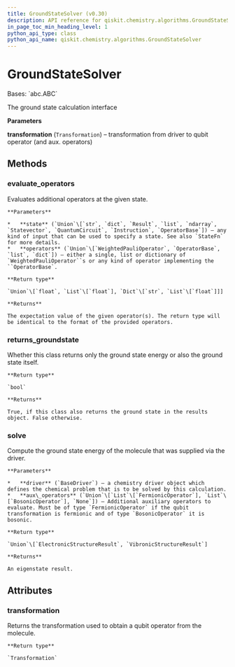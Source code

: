 ```yaml
---
title: GroundStateSolver (v0.30)
description: API reference for qiskit.chemistry.algorithms.GroundStateSolver in qiskit v0.30
in_page_toc_min_heading_level: 1
python_api_type: class
python_api_name: qiskit.chemistry.algorithms.GroundStateSolver
---
```


# GroundStateSolver

<Class id="qiskit.chemistry.algorithms.GroundStateSolver" isDedicatedPage={true} github="https://github.com/qiskit-community/qiskit-aqua/tree/stable/0.9/qiskit/chemistry/algorithms/ground_state_solvers/ground_state_solver.py" signature="GroundStateSolver(transformation)" modifiers="class">
  Bases: `abc.ABC`

  The ground state calculation interface

  **Parameters**

  **transformation** (`Transformation`) – transformation from driver to qubit operator (and aux. operators)

  ## Methods

  <span id="qiskit-chemistry-algorithms-groundstatesolver-evaluate-operators" />

  ### evaluate\_operators

  <Function id="qiskit.chemistry.algorithms.GroundStateSolver.evaluate_operators" signature="GroundStateSolver.evaluate_operators(state, operators)" modifiers="abstract">
    Evaluates additional operators at the given state.

    **Parameters**

    *   **state** (`Union`\[`str`, `dict`, `Result`, `list`, `ndarray`, `Statevector`, `QuantumCircuit`, `Instruction`, `OperatorBase`]) – any kind of input that can be used to specify a state. See also `StateFn` for more details.
    *   **operators** (`Union`\[`WeightedPauliOperator`, `OperatorBase`, `list`, `dict`]) – either a single, list or dictionary of `WeightedPauliOperator``s or any kind of operator implementing the ``OperatorBase`.

    **Return type**

    `Union`\[`float`, `List`\[`float`], `Dict`\[`str`, `List`\[`float`]]]

    **Returns**

    The expectation value of the given operator(s). The return type will be identical to the format of the provided operators.
  </Function>

  <span id="qiskit-chemistry-algorithms-groundstatesolver-returns-groundstate" />

  ### returns\_groundstate

  <Function id="qiskit.chemistry.algorithms.GroundStateSolver.returns_groundstate" signature="GroundStateSolver.returns_groundstate()" modifiers="abstract">
    Whether this class returns only the ground state energy or also the ground state itself.

    **Return type**

    `bool`

    **Returns**

    True, if this class also returns the ground state in the results object. False otherwise.
  </Function>

  <span id="qiskit-chemistry-algorithms-groundstatesolver-solve" />

  ### solve

  <Function id="qiskit.chemistry.algorithms.GroundStateSolver.solve" signature="GroundStateSolver.solve(driver, aux_operators=None)" modifiers="abstract">
    Compute the ground state energy of the molecule that was supplied via the driver.

    **Parameters**

    *   **driver** (`BaseDriver`) – a chemistry driver object which defines the chemical problem that is to be solved by this calculation.
    *   **aux\_operators** (`Union`\[`List`\[`FermionicOperator`], `List`\[`BosonicOperator`], `None`]) – Additional auxiliary operators to evaluate. Must be of type `FermionicOperator` if the qubit transformation is fermionic and of type `BosonicOperator` it is bosonic.

    **Return type**

    `Union`\[`ElectronicStructureResult`, `VibronicStructureResult`]

    **Returns**

    An eigenstate result.
  </Function>

  ## Attributes

  ### transformation

  <Attribute id="qiskit.chemistry.algorithms.GroundStateSolver.transformation">
    Returns the transformation used to obtain a qubit operator from the molecule.

    **Return type**

    `Transformation`
  </Attribute>
</Class>

